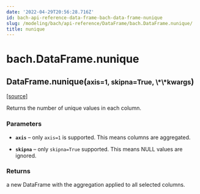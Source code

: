 ```yaml
---
date: '2022-04-29T20:56:28.716Z'
id: bach-api-reference-data-frame-bach-data-frame-nunique
slug: /modeling/bach/api-reference/DataFrame/bach.DataFrame.nunique/
title: nunique
---
```


# bach.DataFrame.nunique

<div class="method">

<h2 class="signature-class"><span class="additional-name">DataFrame.</span><span class="name">nunique(</span><small class="parameter-list"><span class="parameter" id="axis">axis=1</span>, <span class="parameter" id="skipna">skipna=True</span>, <span class="parameter" id="**">\*\*kwargs</span></small>)</h2>


&#8203;<span class="view-source">[[source]](https://github.com/objectiv/objectiv-analytics/blob/main/bach/bach/dataframe.py)</span>

<div class="content">

Returns the number of unique values in each column.


### Parameters

* **`axis`** – only `axis=1` is supported. This means columns are aggregated.

* **`skipna`** – only `skipna=True` supported. This means NULL values are ignored.



### Returns

a new DataFrame with the aggregation applied to all selected columns.



</div>

</div>
